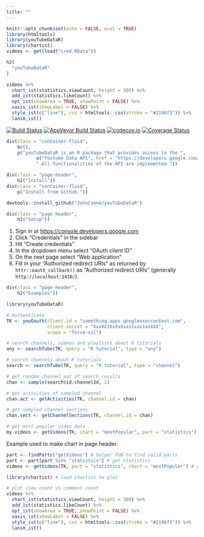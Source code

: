 ```yaml
---
title: ""
---
```


```r
knitr::opts_chunk$set(echo = FALSE, eval = TRUE)
library(htmltools)
library(youTubeDataR)
library(chartist)
videos <- get(load("cred.RData"))
```

<main>
<div class = "container">

```r
h2(
  "youTubeDataR"
)
```

```r
videos %>%
  chart_ist(statistics.viewCount, height = 300) %>%
  add_ist(statistics.likeCount) %>%
  opt_ist(showArea = TRUE, showPoint = FALSE) %>%
  xaxis_ist(showLabel = FALSE) %>%
  style_ist(c("line"), css = htmltools::css(stroke = "#2196f3")) %>% 
  lanim_ist() 
```

[![Build Status](https://travis-ci.org/JohnCoene/youTubeDataR.svg?branch=master)](https://travis-ci.org/JohnCoene/youTubeDataR)
[![AppVeyor Build Status](https://ci.appveyor.com/api/projects/status/github/JohnCoene/youTubeDataR?branch=master&svg=true)](https://ci.appveyor.com/project/JohnCoene/youTubeDataR)
[![codecov.io](https://codecov.io/github/JohnCoene/youTubeDataR/coverage.svg?branch=master)](https://codecov.io/github/JohnCoene/youTubeDataR?branch=master)
[![Coverage Status](https://coveralls.io/repos/github/JohnCoene/youTubeDataR/badge.svg?branch=master)](https://coveralls.io/github/JohnCoene/youTubeDataR?branch=master)

```r
div(class = "container-fluid",
    br(),
    p("youTubeDataR is an R package that provides access to the ",
           a("Youtube Data API", href = "https://developers.google.com/youtube/v3/", target = "_blank"), 
           ".All functionalities of the API are implemented."))
```

```r
div(class = "page-header",
    h2("Install"))
div(class = "container-fluid",
    p("Install from Github."))
```

```r
devtools::install_github("JohnCoene/youTubeDataR")
```

```r
div(class = "page-header",
    h2("Setup"))
```

1. Sign in at [https://console.developers.google.com](https://console.developers.google.com)
2. Click "Credentials" in the sidebar
3. Hit "Create credentials"
4. In the dropdown menu select "OAuth client ID"
5. On the next page select "Web application"
6. Fill in your "Authorized redirect URIs" as returned by `httr::oauth_callback()` as "Authorized redirect URIs" (generally `http://localhost:1410/`).

```r
div(class = "page-header",
    h2("Examples"))
```

```r
library(youTubeDataR)

# Authenticate
TK <- youOauth(client.id = "something.apps.googleusercontent.com",
               client.secret = "XxxXX1XxXxXxxx1xxx1xxXXX", 
               scope = "force-ssl")

# search channels, videos and playlists about R tutorials
any <- searchTube(TK, query = "R tutorial", type = "any")

# search channels about R tutorials
search <- searchTube(TK, query = "R tutorial", type = "channel")

# get random channel out of search results
chan <- sample(search$id.channelId, 1)

# get activities of sampled channel
chan.act <- getActivities(TK, channel.id = chan)

# get sampled channel sections
chan.sect <- getChannelSections(TK, channel.id = chan)

# get most popular video data
my.videos <- getVideos(TK, chart = "mostPopular", part = "statistics")
```

Example used to make chart in page header.

```r
part <- findParts("getVideos") # helper FUN to find valid parts
part <- part[part %in% "statistics"] # get statistics
videos <- getVideos(TK, part = "statistics", chart = "mostPopular") # get statistics of most popular videos

library(chartist) # load chartist to plot

# plot view count vs comment count
videos %>%
  chart_ist(statistics.viewCount, height = 300) %>%
  add_ist(statistics.likeCount) %>%
  opt_ist(showArea = TRUE, showPoint = FALSE) %>%
  xaxis_ist(showLabel = FALSE) %>%
  style_ist(c("line"), css = htmltools::css(stroke = "#2196f3")) %>% 
  lanim_ist() 
```

</div>
</main>